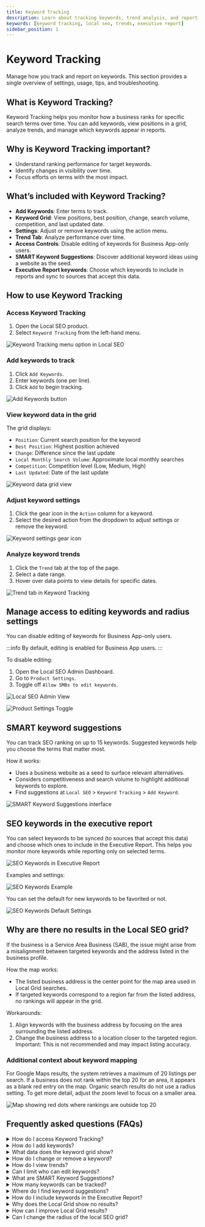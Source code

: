 ```yaml
---
title: Keyword Tracking
description: Learn about tracking keywords, trend analysis, and reporting in Local SEO.
keywords: [keyword tracking, local seo, trends, executive report]
sidebar_position: 1
---
```


# Keyword Tracking

Manage how you track and report on keywords. This section provides a single overview of settings, usage, tips, and troubleshooting.

## What is Keyword Tracking?

Keyword Tracking helps you monitor how a business ranks for specific search terms over time. You can add keywords, view positions in a grid, analyze trends, and manage which keywords appear in reports.

## Why is Keyword Tracking important?

- Understand ranking performance for target keywords.
- Identify changes in visibility over time.
- Focus efforts on terms with the most impact.

## What’s included with Keyword Tracking?

- **Add Keywords**: Enter terms to track.
- **Keyword Grid**: View positions, best position, change, search volume, competition, and last updated date.
- **Settings**: Adjust or remove keywords using the action menu.
- **Trend Tab**: Analyze performance over time.
- **Access Controls**: Disable editing of keywords for Business App-only users.
- **SMART Keyword Suggestions**: Discover additional keyword ideas using a website as the seed.
- **Executive Report keywords**: Choose which keywords to include in reports and sync to sources that accept this data.

## How to use Keyword Tracking

### Access Keyword Tracking
1. Open the Local SEO product.
2. Select `Keyword Tracking` from the left-hand menu.

![Keyword Tracking menu option in Local SEO](./img/keyword-tracking-menu.jpg)

### Add keywords to track
1. Click `Add Keywords`.
2. Enter keywords (one per line).
3. Click `Add` to begin tracking.

![Add Keywords button](./img/add-keywords-button.jpg)

### View keyword data in the grid
The grid displays:

- `Position`: Current search position for the keyword
- `Best Position`: Highest position achieved
- `Change`: Difference since the last update
- `Local Monthly Search Volume`: Approximate local monthly searches
- `Competition`: Competition level (Low, Medium, High)
- `Last Updated`: Date of the last update

![Keyword data grid view](./img/local-grid.jpg)

### Adjust keyword settings
1. Click the gear icon in the `Action` column for a keyword.
2. Select the desired action from the dropdown to adjust settings or remove the keyword.

![Keyword settings gear icon](./img/settings-gear.jpg)

### Analyze keyword trends
1. Click the `Trend` tab at the top of the page.
2. Select a date range.
3. Hover over data points to view details for specific dates.

![Trend tab in Keyword Tracking](./img/trend-tab.jpg)

## Manage access to editing keywords and radius settings

You can disable editing of keywords for Business App-only users.

:::info
By default, editing is enabled for Business App users.
:::

To disable editing:
1. Open the Local SEO Admin Dashboard.
2. Go to `Product Settings`.
3. Toggle off `Allow SMBs to edit keywords`.

![Local SEO Admin View](./img/keyword-tracking-admin-view.jpg)

![Product Settings Toggle](./img/keyword-tracking-product-settings.jpg)

## SMART keyword suggestions

You can track SEO ranking on up to 15 keywords. Suggested keywords help you choose the terms that matter most.

How it works:

- Uses a business website as a seed to surface relevant alternatives.
- Considers competitiveness and search volume to highlight additional keywords to explore.
- Find suggestions at `Local SEO` > `Keyword Tracking` > `Add Keyword`.

![SMART Keyword Suggestions interface](./img/smart-keyword-suggestions.jpg)

## SEO keywords in the executive report

You can select keywords to be synced (to sources that accept this data) and choose which ones to include in the Executive Report. This helps you monitor more keywords while reporting only on selected terms.

![SEO Keywords in Executive Report](./img/image1.jpg)

Examples and settings:

![SEO Keywords Example](./img/image2.jpg)

You can set the default for new keywords to be favorited or not.

![SEO Keywords Default Settings](./img/image3.jpg)

## Why are there no results in the Local SEO grid?

If the business is a Service Area Business (SAB), the issue might arise from a misalignment between targeted keywords and the address listed in the business profile.

How the map works:

- The listed business address is the center point for the map area used in Local Grid searches.
- If targeted keywords correspond to a region far from the listed address, no rankings will appear in the grid.

Workarounds:

1. Align keywords with the business address by focusing on the area surrounding the listed address.
2. Change the business address to a location closer to the targeted region. Important: This is not recommended and may impact listing accuracy.

### Additional context about keyword mapping
For Google Maps results, the system retrieves a maximum of 20 listings per search. If a business does not rank within the top 20 for an area, it appears as a blank red entry on the map. Organic search results do not use a radius setting. To get more detail, adjust the zoom level to focus on a smaller area.

![Map showing red dots where rankings are outside top 20](./img/27466994711575.jpg)

## Frequently asked questions (FAQs)

<details>
<summary>How do I access Keyword Tracking?</summary>

Open the Local SEO product and select `Keyword Tracking` from the left-hand menu.
</details>

<details>
<summary>How do I add keywords?</summary>

Click `Add Keywords`, enter terms (one per line), and select `Add`.
</details>

<details>
<summary>What data does the keyword grid show?</summary>

It shows `Position`, `Best Position`, `Change`, `Local Monthly Search Volume`, `Competition`, and `Last Updated`.
</details>

<details>
<summary>How do I change or remove a keyword?</summary>

Use the gear icon in the `Action` column to adjust settings or remove the keyword.
</details>

<details>
<summary>How do I view trends?</summary>

Open the `Trend` tab, choose a date range, and hover over data points.
</details>

<details>
<summary>Can I limit who can edit keywords?</summary>

Yes. You can disable editing of keywords for Business App-only users via `Product Settings`.
</details>

<details>
<summary>What are SMART Keyword Suggestions?</summary>

Suggestions use a website to propose related keywords and show competitiveness and search volume to evaluate them.
</details>

<details>
<summary>How many keywords can be tracked?</summary>

You can track up to 15 keywords. You can add more tracked keywords by activating the Local SEO add-on Additional Keywaords. Each activation of this add-on will add an additional 15 tracked keywords to your limit.
</details>

<details>
<summary>Where do I find keyword suggestions?</summary>

Go to `Local SEO` > `Keyword Tracking` > `Add Keyword`.
</details>

<details>
<summary>How do I include keywords in the Executive Report?</summary>

Select which keywords to include in the report and sync to sources that accept this data.
</details>

<details>
<summary>Why does the Local Grid show no results?</summary>

The targeted keywords may not align with the area around the listed address, especially for service area businesses.
</details>

<details>
<summary>How can I improve Local Grid results?</summary>

Align keywords with the business address. Changing the address may help but is not recommended due to potential listing accuracy issues.
</details>

<details>
<summary>Can I change the radius of the local SEO grid?</summary>

The map radius will default to 1.25 miles but can be easily changed by clicking on the "Edit Keywords" button in the top right. Choose from 1.25, 2.5, 5, or 10 miles for larger cites.
</details>
